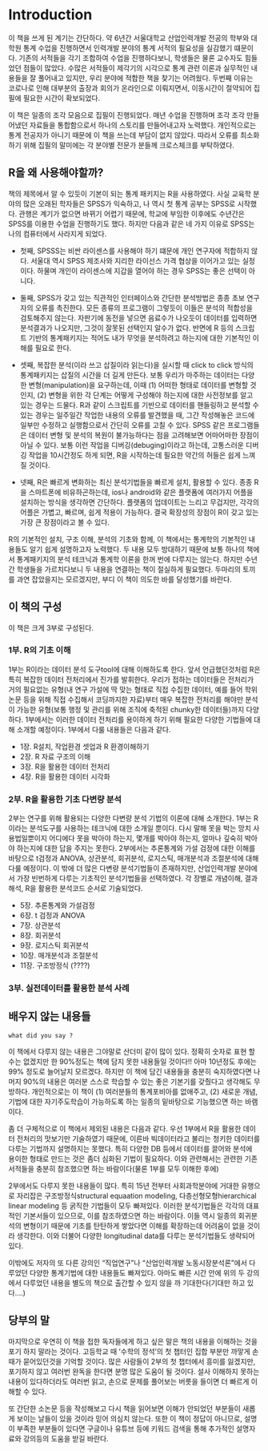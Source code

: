 \mainmatter

# Introduction {#intro}

이 책을 쓰게 된 계기는 간단하다. 약 6년간 서울대학교 산업인력개발 전공의 학부와 대학원 통계 수업을 진행하면서 인력개발 분야의 통계 서적의 필요성을 실감했기 떄문이다. 기존의 서적들을 각기 조합하여 수업을 진행하다보니, 학생들은 물론 교수자도 힘들었던 점들이 많았다.  수많은 서적들이 제각기의 시각으로 통계 관련 이론과 실무적인 내용들을 잘 풀어내고 있지만, 우리 분야에 적합한 책을 찾기는 어려웠다. 두번째 이유는 코로나로 인해 대부분의 출장과 회의가 온라인으로 이뤄지면서, 이동시간이 절약되어 집필에 필요한 시간이 확보되었다. 

이 책은 일종의 조각 모음으로 집필이 진행되었다. 매년 수업을 진행하며 조각 조각 만들어냈던 자료들을 통합함으로서 하나의 스토리를 만들어내고자 노력했다. 개인적으로는 통계 전공자가 아니기 때문에 이 책을 쓰는데 부담이 없지 않았다. 따라서 오류를 최소화하기 위해 집필의 말미에는 각 분야별 전문가 분들께 크로스체크를 부탁하였다.  

## R을 왜 사용해야할까?

책의 제목에서 알 수 있듯이 기본이 되는 통계 패키지는 R을 사용하였다. 사실 교육학 분야의 많은 오래된 학자들은 SPSS가 익숙하고, 나 역시 첫 통계 공부는 SPSS로 시작했다. 관행은  계기가 없으면 바뀌기 어렵기 때문에, 학교에 부임한 이후에도 수년간은 SPSS를 이용한 수업을 진행하기도 했다. 하지만 다음과 같은 네 가지 이유로 SPSS는 나의 컴퓨터에서 사라지게 되었다. 

* 첫째, SPSSS는  비싼 라이센스를 사용해야 하기 떄문에 개인 연구자에 적합하지 않다. 서울대 역시 SPSS 제조사와 지리한 라이선스 가격 협상을 이어가고 있는 실정이다. 하물며 개인이 라이센스에 지갑을 열어야 하는 경우 SPSS는 좋은 선택이 아니다. 

* 둘째, SPSS가 갖고 있는 직관적인 인터페이스와 간단한 분석방법은 종종 초보 연구자의 오류를 촉진한다. 모든 종류의 프로그램이 그렇듯이 이들은 분석의 적합성을 검토해주지 않는다. 자판기에 동전을 넣으면 음료수가 나오듯이 데이터를 입력하면 분석결과가 나오지만, 그것이 잘못된 선택인지 알수가 없다. 반면에 R 등의 스크립트 기반의 통계패키지는 적어도 내가 무엇을 분석하려고 하는지에 대한 기본적인 이해를 필요로 한다. 
* 셋째, 복잡한 분석(이라 쓰고 삽질이라 읽는다)을 실시할 때 click to click 방식의 통계패키지는 삽질의 시간을 더 길게 만든다. 보통 우리가 마주하는 데이터는 다양한 변형(manipulation)을 요구하는데, 이때 (1) 어떠한 형태로 데이터를 변형할 것인지, (2) 변형을 위한 각 단계는 어떻게 구성해야 하는지에 대한 사전정보를 알고 있는 경우는 드물다. R과 같이 스크립트를 기반으로 데이터를 핸들링하고 분석할 수 있는 경우는 일주일간 작업한 내용의 오류를 발견했을 때, 그간 작성해놓은 코드에 일부만 수정하고 실행함으로서 간단히 오류를 고칠 수 있다. SPSS 같은 프로그램들은 데이터 변형 및 분석의 복원이 불가능하다는 점을 고려해보면 어마어마한 장점이 아닐 수 있다. 보통 이런 작업을 디버깅(debuging)이라고 하는데, 고통스러운 디버깅 작업을 10시간정도 하게 되면, R을 시작하는데 필요한 약간의 허들은 쉽게 느껴질 것이다. 

* 넷째, R은 빠르게 변화하는 최신 분석기법들을 빠르게 설치, 활용할 수 있다. 종종 R을 스마트폰에 비유하곤하는데, ios나 android와 같은 플랫폼에 여러가지 어플을 설치하는 방식을 생각하면 간단하다. 플랫폼의 업데이트는 느리고 무겁지만, 각각의 어플은 가볍고, 빠르며, 쉽게 적용이 가능하다. 결국 확장성의 장점이 R이 갖고 있는 가장 큰 장점이라고 볼 수 있다. 

R의 기본적인 설치, 구조 이해, 분석의 기초와 함께, 이 책에서는 통계학의 기본적인 내용들도 알기 쉽게 설명하고자 노력했다.  두 내용 모두 방대하기 때문에 보통 하나의 책에서 통계패키지의 분석 테크닉과 통계학 이론을 한꺼 번에 다루지는 않는다. 하지만 수년간 학생들을 가르치다보니 두 내용을 연결하는 책이 절실하게 필요했다. 두마리의 토끼를 과연 잡았을지는 모르겠지만, 부디 이 책이 의도한 바를 달성했기를 바란다. 

## 이 책의 구성

이 책은 크게 3부로 구성된다. 

### 1부. R의 기초 이해 {-}

1부는 R이라는 데이터 분석 도구tool에 대해 이해하도록 한다. 앞서 언급했던것처럼 R은 특히 복잡한 데이터 전처리에서 진가를 발휘한다. 우리가 접하는 데이터들은 전처리가 거의 필요없는 유형(내 연구 가설에 딱 맞는 형태로 직접 수집한 데이터, 예를 들어 학위논문 등을 위해 직접 수집해서 코딩까지한 자료)부터 매우 복잡한 전처리를 해야만 분석이 가능한 유형(보통 행정 및 관리를 위해 조직에 축적된 chunky한 데이터들)까지 다양하다. 1부에서는 이러한 데이터 전처리를 용이하게 하기 위해 필요한 다양한 기법들에 대해 소개할 예정이다. 1부에서 다룰 내용들은 다음과 같다. 

* 1장. R설치, 작업환경 셋업과 R 환경이해하기 
* 2장. R 자료 구조의 이해
* 3장. R을 활용한 데이터 전처리 
* 4장. R을 활용한 데이터 시각화

### 2부. R을 활용한 기초 다변량 분석 {-}

2부는 연구를 위해 활용되는 다양한 다변량 분석 기법의 이론에 대해 소개한다. 1부는 R이라는 분석도구를 사용하는 테크닉에 대한 소개일 뿐이다. 다시 말해 못을 박는 망치 사용법일뿐이지 어디에다 못을 박아야 하는지, 몇개를 박아야 하는지, 얼마나 깊숙히 박아야 하는지에 대한 답을 주지는 못한다. 2부에서는 추론통계와 가설 검정에 대한 이해를 바탕으로 t검정과 ANOVA, 상관분석, 회귀분석, 로지스틱, 매개분석과 조절분석에 대해 다룰 예정이다. 이 밖에 더 많은 다변량 분석기법들이 존재하지만, 산업인력개발 분야에서 가장 빈번하게 다루는 기초적인 분석기법들을 선택하였다. 각 장별로 개념이해, 결과 해석, R을 활용한 분석코드 순서로 기술되었다. 

* 5장. 추론통계와 가설검정
* 6장. t 검정과 ANOVA
* 7장. 상관분석
* 8장. 회귀분석
* 9장. 로지스틱 회귀분석
* 10장. 매개분석과 조절분석
* 11장. 구조방정식 (????)

### 3부. 실전데이터를 활용한 분석 사례 {-}




## 배우지 않는 내용들

    what did you say ?    
    

이 책에서 다루지 않는 내용은 그야말로 산더미 같이 많이 있다. 정확히 숫자로 표현 할수는 없겠지만 한 90%정도는 책에 담지 못한 내용들일 것이다!! 아마 10년정도 후에는 99% 정도로 늘어날지 모르겠다. 하지만 이 책에 담긴 내용들을 충분히 숙지하였다면 나머지 90%의 내용은 여러분 스스로 학습할 수 있는 좋은 기본기를 갖췄다고 생각해도 무방하다. 개인적으로는 이 책이 (1) 여러분들의 통계포비아를 없애주고, (2) 새로운 개념, 기법에 대한 자기주도학습이 가능하도록 하는 일종의 밑바탕으로 기능했으면 하는 바램이다. 

좀 더 구체적으로 이 책에서 제외된 내용은 다음과 같다. 우선 1부에서 R을 활용한 데이터 전처리의 맛보기만 기술하였기 때문에, 이른바 빅데이터라고 불리는 청키한 데이터를 다루는 기법까지 설명하지는 못했다. 특히 다양한 DB 등에서 데이터를 끌어와 분석에 용이한 형태로 만드는 것은 좀더 심화된 기법이 필요하다. 이와 관련해서는 관련한 기존 서적들을 충분히 참조했으면 하는 바람이다(물론 1부를 모두 이해한 후에)

2부에서도 다루지 못한 내용들이 많다. 특히 15년 전부터 사회과학분야에 거대한 유행으로 자리잡은 구조방정식structural equaation modeling, 다층선형모형hierarchical linear modeling 등 굵직한 기법들이 모두 빠져있다. 이러한 분석기법들은 각각의 대표적인 기본서들이 있으므로, 이를 참조하였으면 하는 바람이다. 이들 역시 일종의 회귀분석의 변형이기 때문에 기초를 탄탄하게 쌓았다면 이해를 확장하는데 어려움이 없을 것이라 생각한다. 이와 더불어 다양한 longitudinal data를 다루는 분석기법들도 생략되어 있다.

이밖에도 저자의 또 다른 강의인 "직업연구"나 "산업인력개발 노동시장분석론"에서 다루었던 다양한 통계기법에 대한 내용들도 빠져있다. 아마도 빠른 시간 안에 위의 두 강의에서 다루었던 내용을 별도의 책으로 출간할 수 있지 않을 까 기대한다(기대만 하고 있다....)

## 당부의 말 
마지막으로 우연히 이 책을 접한 독자들에게 하고 싶은 말은 책의 내용을 이해하는 것을 포기 하지 말라는 것이다. 고등학교 때 '수학의 정석'의 첫 챕터인 집합 부분만 까맣게 손때가 묻어있던것을 기억할 것이다. 많은 사람들이 2부의 첫 챕터에서 흥미를 잃겠지만, 포기하지 않고 여러번 완독을 한다면 분명 많은 도움이 될 것이다. 설사 이해하지 못하는 내용이 있다하더라도 여러번 읽고, 손으로 문제를 풀어보는 버릇을 들이면 더 빠르게 이해할 수 있다.

또 간단한 소논문 등을 작성해보고 다시 책을 읽어보면 이해가 안되었던 부분들이 새롭게 보이는 날들이 있을 것이라 믿어 의심치 않는다. 또한 이 책이 정답이 아니므로, 설명이 부족한 부분들이 있다면 구글이나 유튜브 등에 키워드 검색을 통해 추가적인 설명자료와 강의등의 도움을 받길 바란다.
